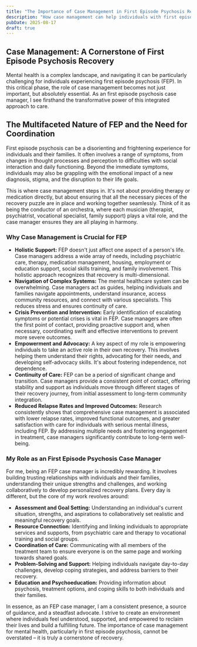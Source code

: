 ```yaml
---
title: "The Importance of Case Management in First Episode Psychosis Recovery"
description: "How case management can help individuals with first episode psychosis."
pubDate: 2025-08-17
draft: true
---
```


## Case Management: A Cornerstone of First Episode Psychosis Recovery

Mental health is a complex landscape, and navigating it can be particularly challenging for individuals experiencing first episode psychosis (FEP). In this critical phase, the role of case management becomes not just important, but absolutely essential. As an first episode psychosis case manager, I see firsthand the transformative power of this integrated approach to care.

## The Multifaceted Nature of FEP and the Need for Coordination

First episode psychosis can be a disorienting and frightening experience for individuals and their families. It often involves a range of symptoms, from changes in thought processes and perception to difficulties with social interaction and daily functioning. Beyond the immediate symptoms, individuals may also be grappling with the emotional impact of a new diagnosis, stigma, and the disruption to their life goals.

This is where case management steps in. It's not about providing therapy or medication directly, but about ensuring that all the necessary pieces of the recovery puzzle are in place and working together seamlessly. Think of it as being the conductor of an orchestra, where each musician (therapist, psychiatrist, vocational specialist, family support) plays a vital role, and the case manager ensures they are all playing in harmony.

### Why Case Management is Crucial for FEP

* **Holistic Support:** FEP doesn't just affect one aspect of a person's life. Case managers address a wide array of needs, including psychiatric care, therapy, medication management, housing, employment or education support, social skills training, and family involvement. This holistic approach recognizes that recovery is multi-dimensional.
* **Navigation of Complex Systems:** The mental healthcare system can be overwhelming. Case managers act as guides, helping individuals and families navigate appointments, understand insurance, access community resources, and connect with various specialists. This reduces stress and ensures continuity of care.
* **Crisis Prevention and Intervention:** Early identification of escalating symptoms or potential crises is vital in FEP. Case managers are often the first point of contact, providing proactive support and, when necessary, coordinating swift and effective interventions to prevent more severe outcomes.
* **Empowerment and Advocacy:** A key aspect of my role is empowering individuals to take an active role in their own recovery. This involves helping them understand their rights, advocating for their needs, and developing self-advocacy skills. It's about fostering independence, not dependence.
* **Continuity of Care:** FEP can be a period of significant change and transition. Case managers provide a consistent point of contact, offering stability and support as individuals move through different stages of their recovery journey, from initial assessment to long-term community integration.
* **Reduced Relapse Rates and Improved Outcomes:** Research consistently shows that comprehensive case management is associated with lower relapse rates, improved functional outcomes, and greater satisfaction with care for individuals with serious mental illness, including FEP. By addressing multiple needs and fostering engagement in treatment, case managers significantly contribute to long-term well-being.

### My Role as an First Episode Psychosis Case Manager

For me, being an FEP case manager is incredibly rewarding. It involves building trusting relationships with individuals and their families, understanding their unique strengths and challenges, and working collaboratively to develop personalized recovery plans. Every day is different, but the core of my work revolves around:

* **Assessment and Goal Setting:** Understanding an individual's current situation, strengths, and aspirations to collaboratively set realistic and meaningful recovery goals.
* **Resource Connection:** Identifying and linking individuals to appropriate services and supports, from psychiatric care and therapy to vocational training and social groups.
* **Coordination of Care:** Communicating with all members of the treatment team to ensure everyone is on the same page and working towards shared goals.
* **Problem-Solving and Support:** Helping individuals navigate day-to-day challenges, develop coping strategies, and address barriers to their recovery.
* **Education and Psychoeducation:** Providing information about psychosis, treatment options, and coping skills to both individuals and their families.

In essence, as an FEP case manager, I am a consistent presence, a source of guidance, and a steadfast advocate. I strive to create an environment where individuals feel understood, supported, and empowered to reclaim their lives and build a fulfilling future. The importance of case management for mental health, particularly in first episode psychosis, cannot be overstated – it is truly a cornerstone of recovery. 